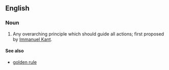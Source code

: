 {{wikipedia}}
==English==
===Noun===
{{en-noun}}
#{{philosophy}} Any overarching principle which should guide all actions; first proposed by [[Immanuel Kant]].
====See also====
*[[golden rule]]